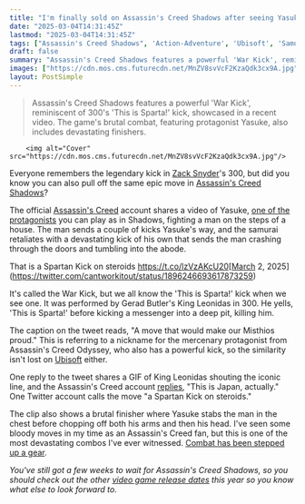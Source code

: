 ```yaml
---
title: "I'm finally sold on Assassin's Creed Shadows after seeing Yasuke boot a bad guy through a building in a move that puts Assassin's Creed Odyssey's Spartan Kick to shame"
date: "2025-03-04T14:31:45Z"
lastmod: "2025-03-04T14:31:45Z"
tags: ["Assassin's Creed Shadows", 'Action-Adventure', 'Ubisoft', 'Samurai', 'Fighting', 'Video Game']
draft: false
summary: "Assassin's Creed Shadows features a powerful 'War Kick', reminiscent of 300's 'This is Sparta!' kick, showcased in a recent video.  The game's brutal combat, featuring protagonist Yasuke, also includes devastating finishers."
images: ["https://cdn.mos.cms.futurecdn.net/MnZV8svVcF2KzaQdk3cx9A.jpg"]
layout: PostSimple
---
```

> Assassin's Creed Shadows features a powerful 'War Kick', reminiscent of 300's 'This is Sparta!' kick, showcased in a recent video.  The game's brutal combat, featuring protagonist Yasuke, also includes devastating finishers.


        <img alt="Cover" src="https://cdn.mos.cms.futurecdn.net/MnZV8svVcF2KzaQdk3cx9A.jpg"/>
        
Everyone remembers the legendary kick in [Zack Snyder](https://www.gamesradar.com/tag/zack-snyder/)'s 300, but did you know you can also pull off the same epic move in [<u>Assassin's Creed Shadows</u>](https://www.gamesradar.com/assassins-creed-shadows-guide/)?

The official [<u>Assassin's Creed</u>](https://www.gamesradar.com/best-assassins-creed-games/) account shares a video of Yasuke, [<u>one of the protagonists</u>](https://www.gamesradar.com/games/assassin-s-creed/assassins-creed-shadows-director-on-splitting-time-between-the-two-heroes-the-core-of-the-game-can-be-pick-your-character-and-the-game-adapts/) you can play as in Shadows, fighting a man on the steps of a house. The man sends a couple of kicks Yasuke's way, and the samurai retaliates with a devastating kick of his own that sends the man crashing through the doors and tumbling into the abode.

That is a Spartan Kick on steroids https://t.co/lzVzAKcU20[March 2, 2025](https://twitter.com/cantworkitout/status/1896246693617873259)

It's called the War Kick, but we all know the 'This is Sparta!' kick when we see one. It was performed by Gerad Butler's King Leonidas in 300. He yells, 'This is Sparta!' before kicking a messenger into a deep pit, killing him.

The caption on the tweet reads, "A move that would make our Misthios proud." This is referring to a nickname for the mercenary protagonist from Assassin's Creed Odyssey, who also has a powerful kick, so the similarity isn't lost on [Ubisoft](https://www.gamesradar.com/tag/ubisoft/) either.

One reply to the tweet shares a GIF of King Leonidas shouting the iconic line, and the Assassin's Creed account [<u>replies</u>](https://x.com/assassinscreed/status/1896261537658015754), "This is Japan, actually." One Twitter account calls the move "a Spartan Kick on steroids."

The clip also shows a brutal finisher where Yasuke stabs the man in the chest before chopping off both his arms and then his head. I've seen some bloody moves in my time as an Assassin's Creed fan, but this is one of the most devastating combos I've ever witnessed. [<u>Combat has been stepped up a gear</u>](https://www.gamesradar.com/games/assassin-s-creed/assassins-creed-shadows-core-fight-mechanics-are-the-same-for-both-protagonists-but-some-enemies-will-be-more-aggressive-towards-naoe-and-fearful-of-yasuke/).

*You've still got a few weeks to wait for Assassin's Creed Shadows, so you should check out the other *[<u><em>video game release dates</em></u>](https://www.gamesradar.com/video-game-release-dates/)* this year so you know what else to look forward to.*
        